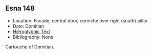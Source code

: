 ## Esna 148 {-}

<style>
  .col2 {
    columns: 2 300px;         /* number of columns and width in pixels*/
    -webkit-columns: 2 300px; /* chrome, safari */
    -moz-columns: 2 300px;    /* firefox */
    -webkit-column-break-inside: avoid;
    -page-break-inside: avoid;
    -break-inside: avoid;
  }

</style>

- Location: Facade, central door, corniche over right (south) pillar
- Date: Domitian
- [Hieroglyphic Text](https://www.ifao.egnet.net/uploads/publications/enligne/Temples-Esna002.pdf#page=332){target="_blank"}
- Bibliography: None  
  
Cartouche of Domitian.